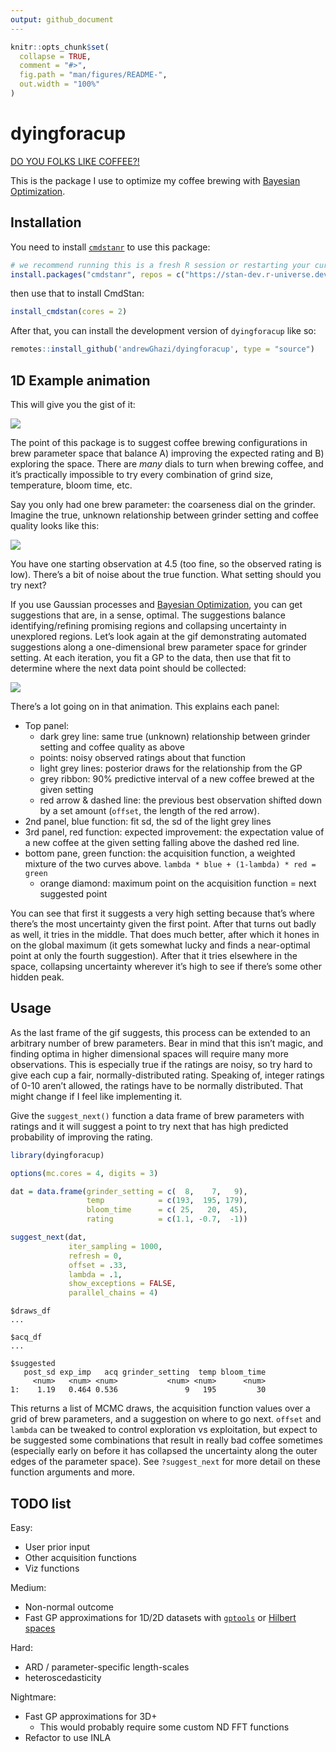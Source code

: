 ```yaml
---
output: github_document
---
```


<!-- README.md is generated from README.Rmd. Please edit that file -->

```r
knitr::opts_chunk$set(
  collapse = TRUE,
  comment = "#>",
  fig.path = "man/figures/README-",
  out.width = "100%"
)
```

# dyingforacup

[DO YOU FOLKS LIKE COFFEE?!](https://www.youtube.com/watch?v=RJC9DXQAd7U)

<!-- badges: start -->
<!-- badges: end -->

This is the package I use to optimize my coffee brewing with [Bayesian Optimization](https://www.youtube.com/watch?v=wZODGJzKmD0).

## Installation

You need to install [`cmdstanr`](https://mc-stan.org/cmdstanr/index.html) to use this package:

```r
# we recommend running this is a fresh R session or restarting your current session
install.packages("cmdstanr", repos = c("https://stan-dev.r-universe.dev", getOption("repos")))
```

then use that to install CmdStan:

```r
install_cmdstan(cores = 2)
```

After that, you can install the development version of `dyingforacup` like so:

```r
remotes::install_github('andrewGhazi/dyingforacup', type = "source")
```

## 1D Example animation

This will give you the gist of it:

![](man/figures/out2.gif)

The point of this package is to suggest coffee brewing configurations in brew parameter space that balance A) improving the expected rating and B) exploring the space. There are *many* dials to turn when brewing coffee, and it's practically impossible to try every combination of grind size, temperature, bloom time, etc.

Say you only had one brew parameter: the coarseness dial on the grinder. Imagine the true, unknown relationship between grinder setting and coffee quality looks like this:

![](man/figures/bo_anim0-fs8.png)

You have one starting observation at 4.5 (too fine, so the observed rating is low). There's a bit of noise about the true function. What setting should you try next?

If you use Gaussian processes and [Bayesian Optimization](https://www.youtube.com/watch?v=wZODGJzKmD0), you can get suggestions that are, in a sense, optimal. The suggestions balance identifying/refining promising regions and collapsing uncertainty in unexplored regions. Let's look again at the gif demonstrating automated suggestions along a one-dimensional brew parameter space for grinder setting. At each iteration, you fit a GP to the data, then use that fit to determine where the next data point should be collected:

![](man/figures/out2.gif)

There's a lot going on in that animation. This explains each panel:

* Top panel: 
  * dark grey line: same true (unknown) relationship between grinder setting and coffee quality as above
  * points: noisy observed ratings about that function
  * light grey lines: posterior draws for the relationship from the GP 
  * grey ribbon: 90% predictive interval of a new coffee brewed at the given setting
  * red arrow & dashed line: the previous best observation shifted down by a set amount (`offset`, the length of the red arrow). 
* 2nd panel, blue function: fit sd, the sd of the light grey lines
* 3rd panel, red function: expected improvement: the expectation value of a new coffee at the given setting falling above the dashed red line.
* bottom pane, green function: the acquisition function, a weighted mixture of the two curves above. `lambda * blue + (1-lambda) * red = green`
  * orange diamond: maximum point on the acquisition function = next suggested point

You can see that first it suggests a very high setting because that's where there's the most uncertainty given the first point. After that turns out badly as well, it tries in the middle. That does much better, after which it hones in on the global maximum (it gets somewhat lucky and finds a near-optimal point at only the fourth suggestion). After that it tries elsewhere in the space, collapsing uncertainty wherever it's high to see if there's some other hidden peak. 

## Usage

As the last frame of the gif suggests, this process can be extended to an arbitrary number of brew parameters. Bear in mind that this isn't magic, and finding optima in higher dimensional spaces will require many more observations. This is especially true if the ratings are noisy, so try hard to give each cup a fair, normally-distributed rating. Speaking of, integer ratings of 0-10 aren't allowed, the ratings have to be normally distributed. That might change if I feel like implementing it.

Give the `suggest_next()` function a data frame of brew parameters with ratings and it will suggest a point to try next that has high predicted probability of improving the rating.

```r
library(dyingforacup)

options(mc.cores = 4, digits = 3)

dat = data.frame(grinder_setting = c(  8,    7,   9), 
                 temp            = c(193,  195, 179),
                 bloom_time      = c( 25,   20,  45),
                 rating          = c(1.1, -0.7,  -1))

suggest_next(dat,
             iter_sampling = 1000, 
             refresh = 0, 
             offset = .33, 
             lambda = .1,
             show_exceptions = FALSE, 
             parallel_chains = 4)
```

```
$draws_df
...

$acq_df
...

$suggested
   post_sd exp_imp   acq grinder_setting  temp bloom_time
     <num>   <num> <num>           <num> <num>      <num>
1:    1.19   0.464 0.536               9   195         30
```
This returns a list of MCMC draws, the acquisition function values over a grid of brew parameters, and a suggestion on where to go next. `offset` and `lambda` can be tweaked to control exploration vs exploitation, but expect to be suggested some combinations that result in really bad coffee sometimes (especially early on before it has collapsed the uncertainty along the outer edges of the parameter space). See `?suggest_next` for more detail on these function arguments and more.

## TODO list

Easy:

* User prior input
* Other acquisition functions
* Viz functions

Medium:

* Non-normal outcome
* Fast GP approximations for 1D/2D datasets with [`gptools`](https://github.com/onnela-lab/gptools/tree/main) or [Hilbert spaces](https://arxiv.org/abs/2004.11408)

Hard:

* ARD / parameter-specific length-scales
* heteroscedasticity

Nightmare:

* Fast GP approximations for 3D+ 
  * This would probably require some custom ND FFT functions
* Refactor to use INLA 
